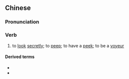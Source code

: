 {{also|偷窥}}
==Chinese==
{{zh-forms|s=偷窥}}

===Pronunciation===
{{zh-pron
|m=tōukuī
|c=tau1 kwai1
|cat=v
}}

===Verb===
{{zh-verb}}

# to [[look]] [[secretly]]; to [[peep]]; to have a [[peek]]; to be a [[voyeur]]

====Derived terms====
* {{zh-l|偷窺狂}}
* {{zh-l|偷窺者}}